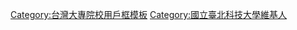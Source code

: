{{Userbox
  |id=臺北科大<!--[[File:NTU Logo.png|49px]]。注意合理使用之规定：“绝对不能将“合理使用”之图片，放入个人的用户页面进行展示。”-->
  |id-c=#FFE0E8
  |info=這個用戶是'''[[國立臺北科技大學]]'''的學生、校友或教職人員。
  |info-c=#C0C8FF
  |info-s=10
  |border-c=#aaaa00
}}<includeonly>[[Category:國立臺北科技大學維基人|{{PAGENAME}}]]</includeonly>
<noinclude>
<p style="clear: both; padding-top: 2em">
[[Category:台灣大專院校用戶框模板]]
[[Category:國立臺北科技大學維基人]]
</noinclude>